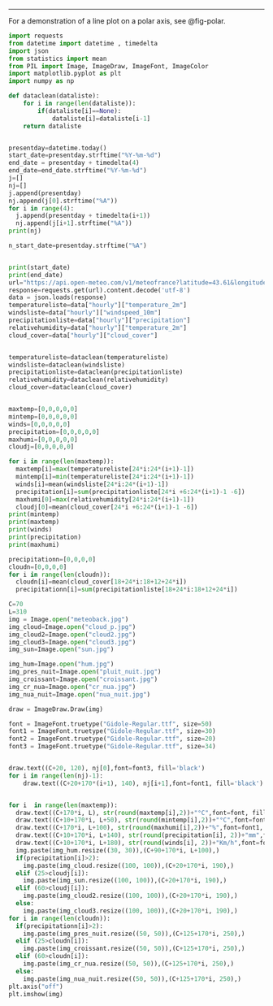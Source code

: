 
---

For a demonstration of a line plot on a polar axis, see @fig-polar.

```python

import requests
from datetime import datetime , timedelta
import json
from statistics import mean
from PIL import Image, ImageDraw, ImageFont, ImageColor
import matplotlib.pyplot as plt
import numpy as np

def dataclean(dataliste):
    for i in range(len(dataliste)):
        if(dataliste[i]==None):
            dataliste[i]=dataliste[i-1]
    return dataliste


presentday=datetime.today()
start_date=presentday.strftime("%Y-%m-%d")
end_date = presentday + timedelta(4)
end_date=end_date.strftime("%Y-%m-%d")
j=[]
nj=[]
j.append(presentday)
nj.append(j[0].strftime("%A"))
for i in range(4):
  j.append(presentday + timedelta(i+1))
  nj.append(j[i+1].strftime("%A"))
print(nj)

n_start_date=presentday.strftime("%A")


print(start_date)
print(end_date)
url="https://api.open-meteo.com/v1/meteofrance?latitude=43.61&longitude=3.87&hourly=cloud_cover&hourly=relativehumidity_2m&hourly=precipitation&hourly=temperature_2m&hourly=windspeed_10m&start_date="+start_date+"&end_date="+end_date
response=requests.get(url).content.decode('utf-8')
data = json.loads(response)
temperatureliste=data["hourly"]["temperature_2m"]
windsliste=data["hourly"]["windspeed_10m"]
precipitationliste=data["hourly"]["precipitation"]
relativehumidity=data["hourly"]["temperature_2m"]
cloud_cover=data["hourly"]["cloud_cover"]


temperatureliste=dataclean(temperatureliste)
windsliste=dataclean(windsliste)
precipitationliste=dataclean(precipitationliste)
relativehumidity=dataclean(relativehumidity)
cloud_cover=dataclean(cloud_cover)


maxtemp=[0,0,0,0,0]
mintemp=[0,0,0,0,0]
winds=[0,0,0,0,0]
precipitation=[0,0,0,0,0]
maxhumi=[0,0,0,0,0]
cloudj=[0,0,0,0,0]

for i in range(len(maxtemp)):
  maxtemp[i]=max(temperatureliste[24*i:24*(i+1)-1])
  mintemp[i]=min(temperatureliste[24*i:24*(i+1)-1])
  winds[i]=mean(windsliste[24*i:24*(i+1)-1])
  precipitation[i]=sum(precipitationliste[24*i +6:24*(i+1)-1 -6])
  maxhumi[0]=max(relativehumidity[24*i:24*(i+1)-1])
  cloudj[0]=mean(cloud_cover[24*i +6:24*(i+1)-1 -6])
print(mintemp)
print(maxtemp)
print(winds)
print(precipitation)
print(maxhumi)

precipitationn=[0,0,0,0]
cloudn=[0,0,0,0]
for i in range(len(cloudn)):
  cloudn[i]=mean(cloud_cover[18+24*i:18+12+24*i])
  precipitationn[i]=sum(precipitationliste[18+24*i:18+12+24*i])

C=70
L=310
img = Image.open("meteoback.jpg")
img_cloud=Image.open("cloud_p.jpg")
img_cloud2=Image.open("cloud2.jpg")
img_cloud3=Image.open("cloud3.jpg")
img_sun=Image.open("sun.jpg")

img_hum=Image.open("hum.jpg")
img_pres_nuit=Image.open("pluit_nuit.jpg")
img_croissant=Image.open("croissant.jpg")
img_cr_nua=Image.open("cr_nua.jpg")
img_nua_nuit=Image.open("nua_nuit.jpg")

draw = ImageDraw.Draw(img)

font = ImageFont.truetype("Gidole-Regular.ttf", size=50)
font1 = ImageFont.truetype("Gidole-Regular.ttf", size=30)
font2 = ImageFont.truetype("Gidole-Regular.ttf", size=20)
font3 = ImageFont.truetype("Gidole-Regular.ttf", size=34)


draw.text((C+20, 120), nj[0],font=font3, fill='black')
for i in range(len(nj)-1):
    draw.text((C+20+170*(i+1), 140), nj[i+1],font=font1, fill='black')


for i  in range(len(maxtemp)):
  draw.text((C+170*i, L), str(round(maxtemp[i],2))+"°C",font=font, fill='black')
  draw.text((C+10+170*i, L+50), str(round(mintemp[i],2))+"°C",font=font1, fill='black')
  draw.text((C+170*i, L+100), str(round(maxhumi[i],2))+"%",font=font1, fill='black')
  draw.text((C+10+170*i, L+140), str(round(precipitation[i], 2))+"mm",font=font1, fill='black')
  draw.text((C+10+170*i, L+180), str(round(winds[i], 2))+"Km/h",font=font2, fill='black')
  img.paste(img_hum.resize((30, 30)),(C+90+170*i, L+100),)
  if(precipitation[i]>2):
    img.paste(img_cloud.resize((100, 100)),(C+20+170*i, 190),)
  elif (25>cloudj[i]):
    img.paste(img_sun.resize((100, 100)),(C+20+170*i, 190),)
  elif (60>cloudj[i]):
    img.paste(img_cloud2.resize((100, 100)),(C+20+170*i, 190),)
  else:
    img.paste(img_cloud3.resize((100, 100)),(C+20+170*i, 190),)
for i in range(len(cloudn)):
  if(precipitationn[i]>2):
    img.paste(img_pres_nuit.resize((50, 50)),(C+125+170*i, 250),)
  elif (25>cloudn[i]):
    img.paste(img_croissant.resize((50, 50)),(C+125+170*i, 250),)
  elif (60>cloudn[i]):
    img.paste(img_cr_nua.resize((50, 50)),(C+125+170*i, 250),)
  else:
    img.paste(img_nua_nuit.resize((50, 50)),(C+125+170*i, 250),)
plt.axis("off")
plt.imshow(img)
```
